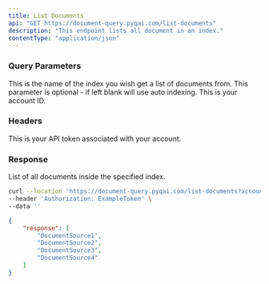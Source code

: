```yaml
---
title: List Documents
api: "GET https://document-query.pyqai.com/list-documents"
description: "This endpoint lists all document in an index."
contentType: "application/json"
---
```


### Query Parameters

<ParamField query="index_name" type="string">
  This is the name of the index you wish get a list of documents from. This parameter is optional - if left blank will use auto indexing.
</ParamField>

<ParamField query="account_id" type="int" required>
  This is your account ID.
</ParamField>

### Headers

<ParamField header="Authorization" type="string" required>
  This is your API token associated with your account.
</ParamField>

### Response

<ResponseField name="response" type="list">
  List of all documents inside the specified index.
</ResponseField>

<RequestExample>

```bash Example Request
curl --location 'https://document-query.pyqai.com/list-documents?account_id=ExampleIndexId&index_name=ExampleIndexName&input_sequence=ExampleQuery&document_source=ExampleDocumentSource' \
--header 'Authorization: ExampleToken' \
--data ''
```

</RequestExample>

<ResponseExample>

```json Response
{
    "response": [
        "DocumentSource1",
        "DocumentSource2",
        "DocumentSource3",
        "DocumentSource4"
    ]
}
```

</ResponseExample>
